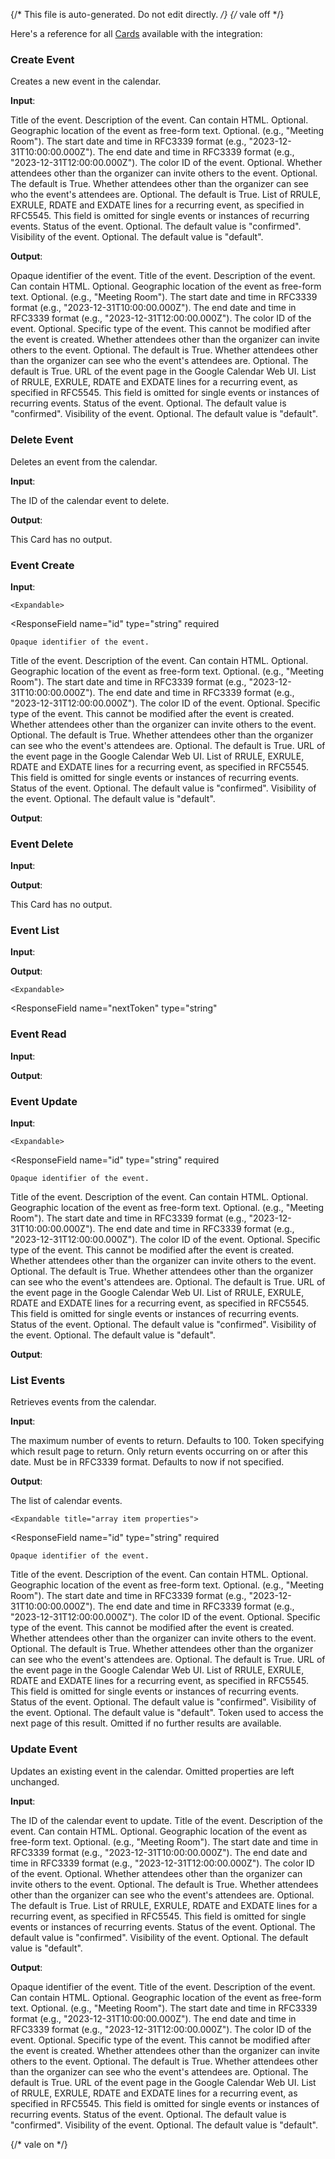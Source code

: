 {/* This file is auto-generated. Do not edit directly. */}
{/* vale off */}

Here's a reference for all [Cards](/learn/reference/cards/) available with the integration:

### Create Event

Creates a new event in the calendar.

**Input**:

<Expandable title="input fields">
  <ResponseField
    name="summary"
    type="string"
    required
  >
    Title of the event.
  </ResponseField>
  <ResponseField
    name="description"
    type="string"
  >
    Description of the event. Can contain HTML. Optional.
  </ResponseField>
  <ResponseField
    name="location"
    type="string"
  >
    Geographic location of the event as free-form text. Optional. (e.g., "Meeting Room").
  </ResponseField>
  <ResponseField
    name="startDateTime"
    type="string"
    required
  >
    The start date and time in RFC3339 format (e.g., "2023-12-31T10:00:00.000Z").
  </ResponseField>
  <ResponseField
    name="endDateTime"
    type="string"
    required
  >
    The end date and time in RFC3339 format (e.g., "2023-12-31T12:00:00.000Z").
  </ResponseField>
  <ResponseField
    name="colorId"
    type="string"
  >
    The color ID of the event. Optional.
  </ResponseField>
  <ResponseField
    name="guestsCanInviteOthers"
    type="boolean"
  >
    Whether attendees other than the organizer can invite others to the event. Optional. The default is True.
  </ResponseField>
  <ResponseField
    name="guestsCanSeeOtherGuests"
    type="boolean"
  >
    Whether attendees other than the organizer can see who the event's attendees are. Optional. The default is True.
  </ResponseField>
  <ResponseField
    name="recurrence"
    type="array"
  >
    List of RRULE, EXRULE, RDATE and EXDATE lines for a recurring event, as specified in RFC5545. This field is omitted for single events or instances of recurring events.
  </ResponseField>
  <ResponseField
    name="status"
    type="enum: confirmed, tentative, cancelled"
  >
    Status of the event. Optional. The default value is "confirmed".
  </ResponseField>
  <ResponseField
    name="visibility"
    type="enum: default, public, private, confidential"
  >
    Visibility of the event. Optional. The default value is "default".
  </ResponseField>
</Expandable>

**Output**:

<Expandable title="output">
  <ResponseField
    name="id"
    type="string"
    required
  >
    Opaque identifier of the event.
  </ResponseField>
  <ResponseField
    name="summary"
    type="string"
    required
  >
    Title of the event.
  </ResponseField>
  <ResponseField
    name="description"
    type="string"
  >
    Description of the event. Can contain HTML. Optional.
  </ResponseField>
  <ResponseField
    name="location"
    type="string"
  >
    Geographic location of the event as free-form text. Optional. (e.g., "Meeting Room").
  </ResponseField>
  <ResponseField
    name="startDateTime"
    type="string"
    required
  >
    The start date and time in RFC3339 format (e.g., "2023-12-31T10:00:00.000Z").
  </ResponseField>
  <ResponseField
    name="endDateTime"
    type="string"
    required
  >
    The end date and time in RFC3339 format (e.g., "2023-12-31T12:00:00.000Z").
  </ResponseField>
  <ResponseField
    name="colorId"
    type="string"
  >
    The color ID of the event. Optional.
  </ResponseField>
  <ResponseField
    name="eventType"
    type="enum: default, birthday, focusTime, fromGmail, outOfOffice, workingLocation"
    required
  >
    Specific type of the event. This cannot be modified after the event is created.
  </ResponseField>
  <ResponseField
    name="guestsCanInviteOthers"
    type="boolean"
  >
    Whether attendees other than the organizer can invite others to the event. Optional. The default is True.
  </ResponseField>
  <ResponseField
    name="guestsCanSeeOtherGuests"
    type="boolean"
  >
    Whether attendees other than the organizer can see who the event's attendees are. Optional. The default is True.
  </ResponseField>
  <ResponseField
    name="htmlLink"
    type="string"
    required
  >
    URL of the event page in the Google Calendar Web UI.
  </ResponseField>
  <ResponseField
    name="recurrence"
    type="array"
  >
    List of RRULE, EXRULE, RDATE and EXDATE lines for a recurring event, as specified in RFC5545. This field is omitted for single events or instances of recurring events.
  </ResponseField>
  <ResponseField
    name="status"
    type="enum: confirmed, tentative, cancelled"
  >
    Status of the event. Optional. The default value is "confirmed".
  </ResponseField>
  <ResponseField
    name="visibility"
    type="enum: default, public, private, confidential"
  >
    Visibility of the event. Optional. The default value is "default".
  </ResponseField>
</Expandable>

### Delete Event

Deletes an event from the calendar.

**Input**:

<Expandable title="input fields">
  <ResponseField
    name="eventId"
    type="string"
    required
  >
    The ID of the calendar event to delete.
  </ResponseField>
</Expandable>

**Output**:

This Card has no output.

### Event Create

**Input**:

<Expandable title="input fields">
  <ResponseField
    name="item"
    type="object"
    required
  >
    

    <Expandable>
  <ResponseField
    name="id"
    type="string"
    required
  >
    Opaque identifier of the event.
  </ResponseField>
  <ResponseField
    name="summary"
    type="string"
    required
  >
    Title of the event.
  </ResponseField>
  <ResponseField
    name="description"
    type="string"
  >
    Description of the event. Can contain HTML. Optional.
  </ResponseField>
  <ResponseField
    name="location"
    type="string"
  >
    Geographic location of the event as free-form text. Optional. (e.g., "Meeting Room").
  </ResponseField>
  <ResponseField
    name="startDateTime"
    type="string"
    required
  >
    The start date and time in RFC3339 format (e.g., "2023-12-31T10:00:00.000Z").
  </ResponseField>
  <ResponseField
    name="endDateTime"
    type="string"
    required
  >
    The end date and time in RFC3339 format (e.g., "2023-12-31T12:00:00.000Z").
  </ResponseField>
  <ResponseField
    name="colorId"
    type="string"
  >
    The color ID of the event. Optional.
  </ResponseField>
  <ResponseField
    name="eventType"
    type="enum: default, birthday, focusTime, fromGmail, outOfOffice, workingLocation"
    required
  >
    Specific type of the event. This cannot be modified after the event is created.
  </ResponseField>
  <ResponseField
    name="guestsCanInviteOthers"
    type="boolean"
  >
    Whether attendees other than the organizer can invite others to the event. Optional. The default is True.
  </ResponseField>
  <ResponseField
    name="guestsCanSeeOtherGuests"
    type="boolean"
  >
    Whether attendees other than the organizer can see who the event's attendees are. Optional. The default is True.
  </ResponseField>
  <ResponseField
    name="htmlLink"
    type="string"
    required
  >
    URL of the event page in the Google Calendar Web UI.
  </ResponseField>
  <ResponseField
    name="recurrence"
    type="array"
  >
    List of RRULE, EXRULE, RDATE and EXDATE lines for a recurring event, as specified in RFC5545. This field is omitted for single events or instances of recurring events.
  </ResponseField>
  <ResponseField
    name="status"
    type="enum: confirmed, tentative, cancelled"
  >
    Status of the event. Optional. The default value is "confirmed".
  </ResponseField>
  <ResponseField
    name="visibility"
    type="enum: default, public, private, confidential"
  >
    Visibility of the event. Optional. The default value is "default".
  </ResponseField>
    </Expandable>
  </ResponseField>
</Expandable>

**Output**:

<Expandable title="output">
  <ResponseField
    name="item"
    type="string"
    required
  >
    
  </ResponseField>
</Expandable>

### Event Delete

**Input**:

<Expandable title="input fields">
  <ResponseField
    name="id"
    type="string"
    required
  >
    
  </ResponseField>
</Expandable>

**Output**:

This Card has no output.

### Event List

**Input**:

<Expandable title="input fields">
  <ResponseField
    name="nextToken"
    type="string"
  >
    
  </ResponseField>
</Expandable>

**Output**:

<Expandable title="output">
  <ResponseField
    name="items"
    type="array"
    required
  >
    
  </ResponseField>
  <ResponseField
    name="meta"
    type="object"
    required
  >
    

    <Expandable>
  <ResponseField
    name="nextToken"
    type="string"
  >
    
  </ResponseField>
    </Expandable>
  </ResponseField>
</Expandable>

### Event Read

**Input**:

<Expandable title="input fields">
  <ResponseField
    name="id"
    type="string"
    required
  >
    
  </ResponseField>
</Expandable>

**Output**:

<Expandable title="output">
  <ResponseField
    name="item"
    type="string"
    required
  >
    
  </ResponseField>
</Expandable>

### Event Update

**Input**:

<Expandable title="input fields">
  <ResponseField
    name="id"
    type="string"
    required
  >
    
  </ResponseField>
  <ResponseField
    name="item"
    type="object"
    required
  >
    

    <Expandable>
  <ResponseField
    name="id"
    type="string"
    required
  >
    Opaque identifier of the event.
  </ResponseField>
  <ResponseField
    name="summary"
    type="string"
    required
  >
    Title of the event.
  </ResponseField>
  <ResponseField
    name="description"
    type="string"
  >
    Description of the event. Can contain HTML. Optional.
  </ResponseField>
  <ResponseField
    name="location"
    type="string"
  >
    Geographic location of the event as free-form text. Optional. (e.g., "Meeting Room").
  </ResponseField>
  <ResponseField
    name="startDateTime"
    type="string"
    required
  >
    The start date and time in RFC3339 format (e.g., "2023-12-31T10:00:00.000Z").
  </ResponseField>
  <ResponseField
    name="endDateTime"
    type="string"
    required
  >
    The end date and time in RFC3339 format (e.g., "2023-12-31T12:00:00.000Z").
  </ResponseField>
  <ResponseField
    name="colorId"
    type="string"
  >
    The color ID of the event. Optional.
  </ResponseField>
  <ResponseField
    name="eventType"
    type="enum: default, birthday, focusTime, fromGmail, outOfOffice, workingLocation"
    required
  >
    Specific type of the event. This cannot be modified after the event is created.
  </ResponseField>
  <ResponseField
    name="guestsCanInviteOthers"
    type="boolean"
  >
    Whether attendees other than the organizer can invite others to the event. Optional. The default is True.
  </ResponseField>
  <ResponseField
    name="guestsCanSeeOtherGuests"
    type="boolean"
  >
    Whether attendees other than the organizer can see who the event's attendees are. Optional. The default is True.
  </ResponseField>
  <ResponseField
    name="htmlLink"
    type="string"
    required
  >
    URL of the event page in the Google Calendar Web UI.
  </ResponseField>
  <ResponseField
    name="recurrence"
    type="array"
  >
    List of RRULE, EXRULE, RDATE and EXDATE lines for a recurring event, as specified in RFC5545. This field is omitted for single events or instances of recurring events.
  </ResponseField>
  <ResponseField
    name="status"
    type="enum: confirmed, tentative, cancelled"
  >
    Status of the event. Optional. The default value is "confirmed".
  </ResponseField>
  <ResponseField
    name="visibility"
    type="enum: default, public, private, confidential"
  >
    Visibility of the event. Optional. The default value is "default".
  </ResponseField>
    </Expandable>
  </ResponseField>
</Expandable>

**Output**:

<Expandable title="output">
  <ResponseField
    name="item"
    type="string"
    required
  >
    
  </ResponseField>
</Expandable>

### List Events

Retrieves events from the calendar.

**Input**:

<Expandable title="input fields">
  <ResponseField
    name="count"
    type="number"
  >
    The maximum number of events to return. Defaults to 100.
  </ResponseField>
  <ResponseField
    name="pageToken"
    type="string"
  >
    Token specifying which result page to return.
  </ResponseField>
  <ResponseField
    name="timeMin"
    type="string"
  >
    Only return events occurring on or after this date. Must be in RFC3339 format. Defaults to now if not specified.
  </ResponseField>
</Expandable>

**Output**:

<Expandable title="output">
  <ResponseField
    name="events"
    type="array"
    required
  >
    The list of calendar events.

    <Expandable title="array item properties">
  <ResponseField
    name="id"
    type="string"
    required
  >
    Opaque identifier of the event.
  </ResponseField>
  <ResponseField
    name="summary"
    type="string"
    required
  >
    Title of the event.
  </ResponseField>
  <ResponseField
    name="description"
    type="string"
  >
    Description of the event. Can contain HTML. Optional.
  </ResponseField>
  <ResponseField
    name="location"
    type="string"
  >
    Geographic location of the event as free-form text. Optional. (e.g., "Meeting Room").
  </ResponseField>
  <ResponseField
    name="startDateTime"
    type="string"
    required
  >
    The start date and time in RFC3339 format (e.g., "2023-12-31T10:00:00.000Z").
  </ResponseField>
  <ResponseField
    name="endDateTime"
    type="string"
    required
  >
    The end date and time in RFC3339 format (e.g., "2023-12-31T12:00:00.000Z").
  </ResponseField>
  <ResponseField
    name="colorId"
    type="string"
  >
    The color ID of the event. Optional.
  </ResponseField>
  <ResponseField
    name="eventType"
    type="enum: default, birthday, focusTime, fromGmail, outOfOffice, workingLocation"
    required
  >
    Specific type of the event. This cannot be modified after the event is created.
  </ResponseField>
  <ResponseField
    name="guestsCanInviteOthers"
    type="boolean"
  >
    Whether attendees other than the organizer can invite others to the event. Optional. The default is True.
  </ResponseField>
  <ResponseField
    name="guestsCanSeeOtherGuests"
    type="boolean"
  >
    Whether attendees other than the organizer can see who the event's attendees are. Optional. The default is True.
  </ResponseField>
  <ResponseField
    name="htmlLink"
    type="string"
    required
  >
    URL of the event page in the Google Calendar Web UI.
  </ResponseField>
  <ResponseField
    name="recurrence"
    type="array"
  >
    List of RRULE, EXRULE, RDATE and EXDATE lines for a recurring event, as specified in RFC5545. This field is omitted for single events or instances of recurring events.
  </ResponseField>
  <ResponseField
    name="status"
    type="enum: confirmed, tentative, cancelled"
  >
    Status of the event. Optional. The default value is "confirmed".
  </ResponseField>
  <ResponseField
    name="visibility"
    type="enum: default, public, private, confidential"
  >
    Visibility of the event. Optional. The default value is "default".
  </ResponseField>
    </Expandable>
  </ResponseField>
  <ResponseField
    name="nextPageToken"
    type="string"
  >
    Token used to access the next page of this result. Omitted if no further results are available.
  </ResponseField>
</Expandable>

### Update Event

Updates an existing event in the calendar. Omitted properties are left unchanged.

**Input**:

<Expandable title="input fields">
  <ResponseField
    name="id"
    type="string"
    required
  >
    The ID of the calendar event to update.
  </ResponseField>
  <ResponseField
    name="summary"
    type="string"
    required
  >
    Title of the event.
  </ResponseField>
  <ResponseField
    name="description"
    type="string"
  >
    Description of the event. Can contain HTML. Optional.
  </ResponseField>
  <ResponseField
    name="location"
    type="string"
  >
    Geographic location of the event as free-form text. Optional. (e.g., "Meeting Room").
  </ResponseField>
  <ResponseField
    name="startDateTime"
    type="string"
    required
  >
    The start date and time in RFC3339 format (e.g., "2023-12-31T10:00:00.000Z").
  </ResponseField>
  <ResponseField
    name="endDateTime"
    type="string"
    required
  >
    The end date and time in RFC3339 format (e.g., "2023-12-31T12:00:00.000Z").
  </ResponseField>
  <ResponseField
    name="colorId"
    type="string"
  >
    The color ID of the event. Optional.
  </ResponseField>
  <ResponseField
    name="guestsCanInviteOthers"
    type="boolean"
  >
    Whether attendees other than the organizer can invite others to the event. Optional. The default is True.
  </ResponseField>
  <ResponseField
    name="guestsCanSeeOtherGuests"
    type="boolean"
  >
    Whether attendees other than the organizer can see who the event's attendees are. Optional. The default is True.
  </ResponseField>
  <ResponseField
    name="recurrence"
    type="array"
  >
    List of RRULE, EXRULE, RDATE and EXDATE lines for a recurring event, as specified in RFC5545. This field is omitted for single events or instances of recurring events.
  </ResponseField>
  <ResponseField
    name="status"
    type="enum: confirmed, tentative, cancelled"
  >
    Status of the event. Optional. The default value is "confirmed".
  </ResponseField>
  <ResponseField
    name="visibility"
    type="enum: default, public, private, confidential"
  >
    Visibility of the event. Optional. The default value is "default".
  </ResponseField>
</Expandable>

**Output**:

<Expandable title="output">
  <ResponseField
    name="id"
    type="string"
    required
  >
    Opaque identifier of the event.
  </ResponseField>
  <ResponseField
    name="summary"
    type="string"
    required
  >
    Title of the event.
  </ResponseField>
  <ResponseField
    name="description"
    type="string"
  >
    Description of the event. Can contain HTML. Optional.
  </ResponseField>
  <ResponseField
    name="location"
    type="string"
  >
    Geographic location of the event as free-form text. Optional. (e.g., "Meeting Room").
  </ResponseField>
  <ResponseField
    name="startDateTime"
    type="string"
    required
  >
    The start date and time in RFC3339 format (e.g., "2023-12-31T10:00:00.000Z").
  </ResponseField>
  <ResponseField
    name="endDateTime"
    type="string"
    required
  >
    The end date and time in RFC3339 format (e.g., "2023-12-31T12:00:00.000Z").
  </ResponseField>
  <ResponseField
    name="colorId"
    type="string"
  >
    The color ID of the event. Optional.
  </ResponseField>
  <ResponseField
    name="eventType"
    type="enum: default, birthday, focusTime, fromGmail, outOfOffice, workingLocation"
    required
  >
    Specific type of the event. This cannot be modified after the event is created.
  </ResponseField>
  <ResponseField
    name="guestsCanInviteOthers"
    type="boolean"
  >
    Whether attendees other than the organizer can invite others to the event. Optional. The default is True.
  </ResponseField>
  <ResponseField
    name="guestsCanSeeOtherGuests"
    type="boolean"
  >
    Whether attendees other than the organizer can see who the event's attendees are. Optional. The default is True.
  </ResponseField>
  <ResponseField
    name="htmlLink"
    type="string"
    required
  >
    URL of the event page in the Google Calendar Web UI.
  </ResponseField>
  <ResponseField
    name="recurrence"
    type="array"
  >
    List of RRULE, EXRULE, RDATE and EXDATE lines for a recurring event, as specified in RFC5545. This field is omitted for single events or instances of recurring events.
  </ResponseField>
  <ResponseField
    name="status"
    type="enum: confirmed, tentative, cancelled"
  >
    Status of the event. Optional. The default value is "confirmed".
  </ResponseField>
  <ResponseField
    name="visibility"
    type="enum: default, public, private, confidential"
  >
    Visibility of the event. Optional. The default value is "default".
  </ResponseField>
</Expandable>


{/* vale on */}